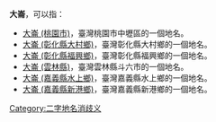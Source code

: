 '''大崙'''，可以指：
*[[大崙_(桃園市)|大崙 (桃園市)]]，臺灣桃園市中壢區的一個地名。
*[[大崙_(彰化縣大村鄉)|大崙 (彰化縣大村鄉)]]，臺灣彰化縣大村鄉的一個地名。
*[[大崙_(彰化縣福興鄉)|大崙 (彰化縣福興鄉)]]，臺灣彰化縣福興鄉的一個地名。
*[[大崙_(雲林縣)|大崙 (雲林縣)]]，臺灣雲林縣斗六市的一個地名。
*[[大崙_(嘉義縣水上鄉)|大崙 (嘉義縣水上鄉)]]，臺灣嘉義縣水上鄉的一個地名。
*[[大崙_(嘉義縣新港鄉)|大崙 (嘉義縣新港鄉)]]，臺灣嘉義縣新港鄉的一個地名。
{{disambig}}
[[Category:二字地名消歧义|Category:二字地名消歧义]]